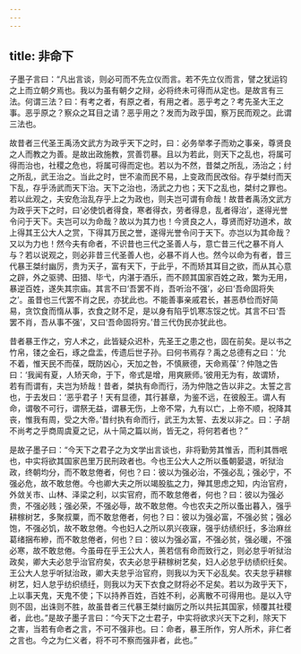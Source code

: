 ```yaml
---
---
---
```

title: 非命下
---




子墨子言曰：“凡出言谈，则必可而不先立仪而言。若不先立仪而言，譬之犹运钧之上而立朝夕焉也。我以为虽有朝夕之辩，必将终未可得而从定也。是故言有三法。何谓三法？曰：有考之者，有原之者，有用之者。恶乎考之？考先圣大王之事。恶乎原之？察众之耳目之请？恶乎用之？发而为政乎国，察万民而观之。此谓三法也。

故昔者三代圣王禹汤文武方为政乎天下之时，曰：必务举孝子而劝之事亲，尊贤良之人而教之为善。是故出政施教，赏善罚暴。且以为若此，则天下之乱也，将属可得而治也，社稷之危也，将属可得而定也。若以为不然，昔桀之所乱，汤治之；纣之所乱，武王治之。当此之时，世不渝而民不易，上变政而民改俗。存乎桀纣而天下乱，存乎汤武而天下治。天下之治也，汤武之力也；天下之乱也，桀纣之罪也。若以此观之，夫安危治乱存乎上之为政也，则夫岂可谓有命哉！故昔者禹汤文武方为政乎天下之时，曰‘必使饥者得食，寒者得衣，劳者得息，乱者得治’，遂得光誉令问于天下。夫岂可以为命哉？故以为其力也！今贤良之人，尊贤而好功道术，故上得其王公大人之赏，下得其万民之誉，遂得光誉令问于天下。亦岂以为其命哉？又以为力也！然今夫有命者，不识昔也三代之圣善人与，意亡昔三代之暴不肖人与？若以说观之，则必非昔三代圣善人也，必暴不肖人也。然今以命为有者，昔三代暴王桀纣幽厉，贵为天子，富有天下，于此乎，不而矫其耳目之欲，而从其心意之辟，外之驱骋、田猎、毕弋，内湛于酒乐，而不顾其国家百姓之政，繁为无用，暴逆百姓，遂失其宗庙。其言不曰‘吾罢不肖，吾听治不强’，必曰‘吾命固将失之’。虽昔也三代罢不肖之民，亦犹此也。不能善事亲戚君长，甚恶恭俭而好简易，贪饮食而惰从事，衣食之财不足，是以身有陷乎饥寒冻馁之忧。其言不曰‘吾罢不肖，吾从事不强’，又曰‘吾命固将穷。’昔三代伪民亦犹此也。

昔者暴王作之，穷人术之，此皆疑众迟朴，先圣王之患之也，固在前矣。是以书之竹帛，镂之金石，琢之盘盂，传遗后世子孙。曰何书焉存？禹之总德有之曰：‘允不着，惟天民不而葆，既防凶心，天加之咎，不慎厥德，天命焉葆’？仲虺之告曰：‘我闻有夏，人矫天命，于下，帝式是增，用爽厥师。’彼用无为有，故谓矫，若有而谓有，夫岂为矫哉！昔者，桀执有命而行，汤为仲虺之告以非之。太誓之言也，于去发曰：‘恶乎君子！天有显德，其行甚章，为鉴不远，在彼殷王。谓人有命，谓敬不可行，谓祭无益，谓暴无伤，上帝不常，九有以亡，上帝不顺，祝降其丧，惟我有周，受之大帝。’昔纣执有命而行，武王为太誓、去发以非之。曰：子胡不尚考之乎商周虞夏之记，从十简之篇以尚，皆无之，将何若者也？”

是故子墨子曰：“今天下之君子之为文学出言谈也，非将勤劳其惟舌，而利其唇呡也，中实将欲其国家邑里万民刑政者也。今也王公大人之所以蚤朝晏退，听狱治政，终朝均分，而不敢怠倦者，何也？曰：彼以为强必治，不强必乱；强必宁，不强必危，故不敢怠倦。今也卿大夫之所以竭股肱之力，殚其思虑之知，内治官府，外敛关市、山林、泽梁之利，以实官府，而不敢怠倦者，何也？曰：彼以为强必贵，不强必贱；强必荣，不强必辱，故不敢怠倦。今也农夫之所以蚤出暮入，强乎耕稼树艺，多聚叔粟，而不敢怠倦者，何也？曰：彼以为强必富，不强必贫；强必饱，不强必饥，故不敢怠倦。今也妇人之所以夙兴夜寐，强乎纺绩织纴，多治麻丝葛绪捆布縿，而不敢怠倦者，何也？曰：彼以为强必富，不强必贫，强必暖，不强必寒，故不敢怠倦。今虽毋在乎王公大人，蒉若信有命而致行之，则必怠乎听狱治政矣，卿大夫必怠乎治官府矣，农夫必怠乎耕稼树艺矣，妇人必怠乎纺绩织纴矣。王公大人怠乎听狱治政，卿大夫怠乎治官府，则我以为天下必乱矣。农夫怠乎耕稼树艺，妇人怠乎纺织绩纴，则我以为天下衣食之财将必不足矣。若以为政乎天下，上以事天鬼，天鬼不使；下以持养百姓，百姓不利，必离散不可得用也。是以入守则不固，出诛则不胜，故虽昔者三代暴王桀纣幽厉之所以共抎其国家，倾覆其社稷者，此也。”是故子墨子言曰：“今天下之士君子，中实将欲求兴天下之利，除天下之害，当若有命者之言，不可不强非也。曰：命者，暴王所作，穷人所术，非仁者之言也。今之为仁义者，将不可不察而强非者，此也。”
